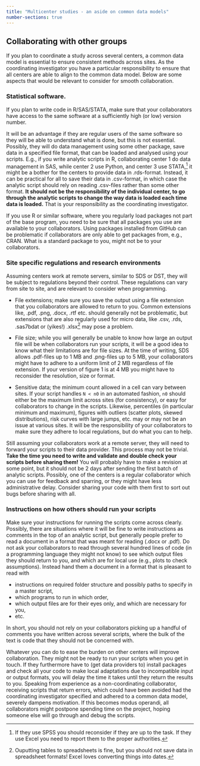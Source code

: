 ```yaml
---
title: "Multicenter studies - an aside on common data models"
number-sections: true
---
```


## Collaborating with other groups

If you plan to coordinate a study across several centers, a common data model is essential to ensure consistent methods across sites. As the coordinating investigator you have a particular responsibility to ensure that all centers are able to align to the common data model. Below are some aspects that would be relevant to consider for smooth collaboration.

### Statistical software.

If you plan to write code in R/SAS/STATA, make sure that your collaborators have access to the same software at a sufficiently high (or low) version number.

It will be an advantage if they are regular users of the same software so they will be able to understand what is done, but this is not essential. Possibly, they will do data management using some other package, save data in a specified file format, that can be loaded and analysed using your scripts. E.g., if you write analytic scripts in R, collaborating center 1 do data management in SAS, while center 2 use Python, and center 3 use STATA,[^1] it might be a bother for the centers to provide data in .rds-format. Instead, it can be practical for all to save their data in .csv-format, in which case the analytic script should rely on reading .csv-files rather than some other format. **It should not be the responsibility of the individual center, to go through the analytic scripts to change the way data is loaded each time data is loaded.** That is your responsibility as the coordinating investigator.

[^1]: If they use SPSS you should reconsider if they are up to the task. If they use Excel you need to report them to the proper authorities.

If you use R or similar software, where you regularly load packages not part of the base program, you need to be sure that all packages you use are available to your collaborators. Using packages installed from GitHub can be problematic if collaborators are only able to get packages from, e.g., CRAN. What is a standard package to you, might not be to your collaborators.

### Site specific regulations and research environments

Assuming centers work at remote servers, similar to SDS or DST, they will be subject to regulations beyond their control. These regulations can vary from site to site, and are relevant to consider when programming.

-   File extensions; make sure you save the output using a file extension that you collaborators are allowed to return to you. Common extensions like, .pdf, .png, .docx, .rtf etc. should generally not be problematic, but extensions that are also regularly used for micro data, like .csv, .rds, .sas7bdat or (yikes!) .xlsx[^2] may pose a problem.

-   File size; while you will generally be unable to know how large an output file will be when collaborators run your scripts, it will be a good idea to know what their limitations are for file sizes. At the time of writing, SDS allows .pdf-files up to 1 MB and .png-files up to 5 MB, your collaborators might have to adhere to a uniform limit of 2 MB regardless of file extension. If your version of figure 1 is at 4 MB you might have to reconsider the resolution, size or format.

-   Sensitive data; the minimum count allowed in a cell can vary between sites. If your script handles `N < n0` in an automated fashion, `n0` should either be the maximum limit across sites (for consistency), or easy for collaborators to change in the scripts. Likewise, percentiles (in particular minimum and maximum), figures with outliers (scatter plots, skewed distributions), risk curves with large jumps, etc. may or may not be an issue at various sites. It will be the responsibility of your collaborators to make sure they adhere to local regulations, but do what you can to help.

[^2]: Ouputting tables to spreadsheets is fine, but you should not save data in spreadsheet formats! Excel loves converting things into dates.

Still assuming your collaborators work at a remote server, they will need to forward your scripts to their data provider. This process may not be trivial. **Take the time you need to write and validate and double check your scripts before sharing them!** You will probably have to make a revision at some point, but it should not be 2 days after sending the first batch of analytic scripts. Possibly, one of the centers is a regular collaborator which you can use for feedback and sparring, or they might have less administrative delay. Consider sharing your code with them first to sort out bugs before sharing with all.

### Instructions on how others should run your scripts

Make sure your instructions for running the scripts come across clearly. Possibly, there are situations where it will be fine to write instructions as comments in the top of an analytic script, but generally people prefer to read a document in a format that was meant for reading (.docx or .pdf). Do not ask your collaborators to read through several hundred lines of code (in a programming language they might not know) to see which output files they should return to you, and which are for local use (e.g., plots to check assumptions). Instead hand them a document in a format that is pleasant to read with

-   instructions on required folder structure and possibly paths to specify in a master script,
-   which programs to run in which order,
-   which output files are for their eyes only, and which are necessary for you,
-   etc.

In short, you should not rely on your collaborators picking up a handful of comments you have written across several scripts, where the bulk of the text is code that they should not be concerned with.

Whatever you can do to ease the burden on other centers will improve collaboration. They might not be ready to run your scripts when you get in touch. If they furthermore have to (get data providers to) install packages and check all your code to make local adaptations due to incompatible input or output formats, you will delay the time it takes until they return the results to you. Speaking from experience as a non-coordinating collaborator, receiving scripts that return errors, which could have been avoided had the coordinating investigator specified and adhered to a common data model, severely dampens motivation. If this becomes modus operandi, all collaborators might postpone spending time on the project, hoping someone else will go through and debug the scripts.
